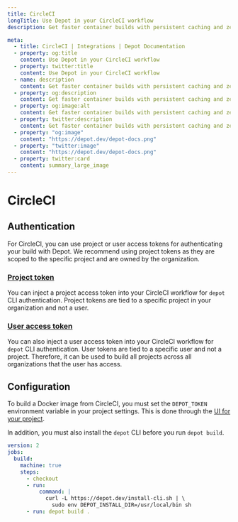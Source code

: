```yaml
---
title: CircleCI
longTitle: Use Depot in your CircleCI workflow
description: Get faster container builds with persistent caching and zero emulation in CircleCI

meta:
  - title: CircleCI | Integrations | Depot Documentation
  - property: og:title
    content: Use Depot in your CircleCI workflow
  - property: twitter:title
    content: Use Depot in your CircleCI workflow
  - name: description
    content: Get faster container builds with persistent caching and zero emulation in CircleCI
  - property: og:description
    content: Get faster container builds with persistent caching and zero emulation in CircleCI
  - property: og:image:alt
    content: Get faster container builds with persistent caching and zero emulation in CircleCI
  - property: twitter:description
    content: Get faster container builds with persistent caching and zero emulation in CircleCI
  - property: "og:image"
    content: "https://depot.dev/depot-docs.png"
  - property: "twitter:image"
    content: "https://depot.dev/depot-docs.png"
  - property: twitter:card
    content: summary_large_image
---
```


# CircleCI

## Authentication

For CircleCI, you can use project or user access tokens for authenticating your build with Depot. We recommend using project tokens as they are scoped to the specific project and are owned by the organization.

### [Project token](/docs/cli/authentication#project-tokens)

You can inject a project access token into your CircleCI workflow for `depot` CLI authentication. Project tokens are tied to a specific project in your organization and not a user.

### [User access token](/docs/cli/authentication#user-access-tokens)

You can also inject a user access token into your CircleCI workflow for `depot` CLI authentication. User tokens are tied to a specific user and not a project. Therefore, it can be used to build all projects across all organizations that the user has access.

## Configuration

To build a Docker image from CircleCI, you must set the `DEPOT_TOKEN` environment variable in your project settings. This is done through the [UI for your project](https://circleci.com/docs/2.0/env-vars/#setting-an-environment-variable-in-a-project).

In addition, you must also install the `depot` CLI before you run `depot build`.

```yaml showLineNumbers
version: 2
jobs:
  build:
    machine: true
    steps:
      - checkout
      - run:
          command: |
            curl -L https://depot.dev/install-cli.sh | \
              sudo env DEPOT_INSTALL_DIR=/usr/local/bin sh
      - run: depot build .
```
